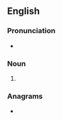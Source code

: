 {{also|Ameer}}
==English==

===Pronunciation===
* {{rhymes|ɪə(ɹ)|lang=en}}

===Noun===
{{en-noun}}

# {{alt form|emir|lang=en}}

===Anagrams===
* {{anagrams|en|meare|ramee|reame}}